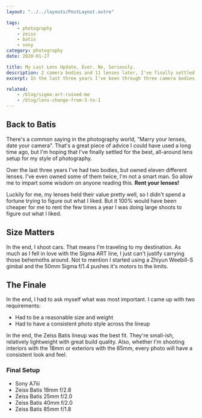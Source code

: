 ```yaml
---
layout: "../../layouts/PostLayout.astro"

tags:
    - photography
    - zeiss
    - batis
    - sony
category: photography
date: 2020-01-27

title: My Last Lens Update, Ever. No, Seriously.
description: 2 camera bodies and 11 lenses later, I've finally settled on a complete setup. I'm going full Batis
excerpt: In the last three years I've been through three camera bodies, eleven different lenses (some twice!), and a host of camera accessories. I think it's time to settle down with a set of quality lenses and be content. The Zeiss Batis series fits my requirements and I've had personal experience with them.

related:
    - /blog/sigma-art-ruined-me
    - /blog/lens-change-from-3-to-1
---
```


## Back to Batis

There's a common saying in the photography world, "Marry your lenses, date your camera". That's a great piece of advice I could have used a long time ago, but I'm hoping that I've finally settled for the best, all-around lens setup for my style of photography.

Over the last three years I've had two bodies, but owned eleven different lenses. I've even owned some of them twice, I'm not a smart man. So allow me to impart some wisdom on anyone reading this. **Rent your lenses!**

Luckily for me, my lenses held their value pretty well, so I didn't spend a fortune trying to figure out what I liked. But it 100% would have been cheaper for me to rent the few times a year I was doing large shoots to figure out what I liked.

## Size Matters

In the end, I shoot cars. That means I'm traveling to my destination. As much as I fell in love with the Sigma ART line, I just can't justify carrying those behemoths around. Not to mention I started using a Zhiyun Weebill-S gimbal and the 50mm Sigma f/1.4 pushes it's motors to the limits.

## The Finale

In the end, I had to ask myself what was most important. I came up with two requirements:

-   Had to be a reasonable size and weight
-   Had to have a consistent photo style across the lineup

In the end, the Zeiss Batis lineup was the best fit. They're small-ish, relatively lightweight with great build quality. Also, whether I'm shooting interiors with the 18mm or exteriors with the 85mm, every photo will have a consistent look and feel.

### Final Setup

-   Sony A7iii
-   Zeiss Batis 18mm f/2.8
-   Zeiss Batis 25mm f/2.0
-   Zeiss Batis 40mm f/2.0
-   Zeiss Batis 85mm f/1.8
